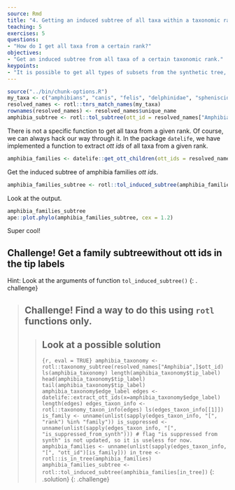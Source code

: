 ```yaml
---
source: Rmd
title: "4. Getting an induced subtree of all taxa within a taxonomic rank"
teaching: 5
exercises: 5
questions:
- "How do I get all taxa from a certain rank?"
objectives:
- "Get an induced subtree from all taxa of a certain taxonomic rank."
keypoints:
- "It is possible to get all types of subsets from the synthetic tree, as long as you can get the _ott ids_!"
---
```

```r
source("../bin/chunk-options.R")
my_taxa <- c("amphibians", "canis", "felis", "delphinidae", "spheniscidae")
resolved_names <- rotl::tnrs_match_names(my_taxa)
rownames(resolved_names) <- resolved_names$unique_name
amphibia_subtree <- rotl::tol_subtree(ott_id = resolved_names["Amphibia",]$ott_id)
```

There is not a specific function to get all taxa from a given rank.
Of course, we can always hack our way through it.
In the package `datelife`, we have implemented a function to extract _ott ids_ of all taxa from a given rank.

```r
amphibia_families <- datelife::get_ott_children(ott_ids = resolved_names["Amphibia",]$ott_id, ott_rank = "family")
```
Get the induced subtree of amphibia families _ott ids_.
```r
amphibia_families_subtree <- rotl::tol_induced_subtree(amphibia_families$Amphibia$ott_id)
```

Look at the output.
```r
amphibia_families_subtree
ape::plot.phylo(amphibia_families_subtree, cex = 1.2)
```
Super cool!

## Challenge! Get a family subtreewithout ott ids in the tip labels

Hint: Look at the arguments of function `tol_induced_subtree()`
{: . challenge}

> ## **Challenge!** Find a way to do this using `rotl` functions only.
>
> > ## Look at a possible solution
> > ```{r, eval = TRUE}
> > amphibia_taxonomy <- rotl::taxonomy_subtree(resolved_names["Amphibia",]$ott_id)
> > ls(amphibia_taxonomy)
> > length(amphibia_taxonomy$tip_label)
> > head(amphibia_taxonomy$tip_label)
> > tail(amphibia_taxonomy$tip_label)
> > amphibia_taxonomy$edge_label
> > edges <- datelife::extract_ott_ids(x=amphibia_taxonomy$edge_label)
> > length(edges)
> > edges_taxon_info <- rotl::taxonomy_taxon_info(edges)
> > ls(edges_taxon_info[[1]])
> > is_family <- unname(unlist(sapply(edges_taxon_info, "[", "rank") %in% "family"))
> > is_suppressed <- unname(unlist(sapply(edges_taxon_info, "[", "is_suppressed_from_synth")))
> > # flag "is suppressed from synth" is not updated, so it is useless for now.
> > amphibia_families <- unname(unlist(sapply(edges_taxon_info, "[", "ott_id")[is_family]))
> > in_tree <- rotl::is_in_tree(amphibia_families)
> > amphibia_families_subtree <- rotl::tol_induced_subtree(amphibia_families[in_tree])
> > ```
> {: .solution}
{: .challenge}
